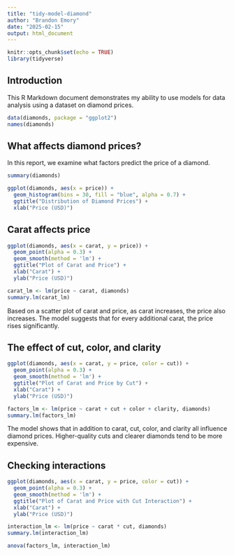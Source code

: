 ```yaml
---
title: "tidy-model-diamond"
author: "Brandon Emory"
date: "2025-02-15"
output: html_document
---
```


```r
knitr::opts_chunk$set(echo = TRUE)
library(tidyverse)
```  

## Introduction  
This R Markdown document demonstrates my ability to use models for data analysis using a dataset on diamond prices.

```r
data(diamonds, package = "ggplot2")
names(diamonds)
```

## What affects diamond prices?  
In this report, we examine what factors predict the price of a diamond.

```r
summary(diamonds)

ggplot(diamonds, aes(x = price)) +
  geom_histogram(bins = 30, fill = "blue", alpha = 0.7) +
  ggtitle("Distribution of Diamond Prices") +
  xlab("Price (USD)")
```

## Carat affects price  

```r
ggplot(diamonds, aes(x = carat, y = price)) +
  geom_point(alpha = 0.3) +
  geom_smooth(method = 'lm') +
  ggtitle("Plot of Carat and Price") +
  xlab("Carat") +
  ylab("Price (USD)")

carat_lm <- lm(price ~ carat, diamonds)
summary.lm(carat_lm)
```

Based on a scatter plot of carat and price, as carat increases, the price also increases. The model suggests that for every additional carat, the price rises significantly.

## The effect of cut, color, and clarity  

```r
ggplot(diamonds, aes(x = carat, y = price, color = cut)) +
  geom_point(alpha = 0.3) +
  geom_smooth(method = 'lm') +
  ggtitle("Plot of Carat and Price by Cut") +
  xlab("Carat") +
  ylab("Price (USD)")

factors_lm <- lm(price ~ carat + cut + color + clarity, diamonds)
summary.lm(factors_lm)
```

The model shows that in addition to carat, cut, color, and clarity all influence diamond prices. Higher-quality cuts and clearer diamonds tend to be more expensive.


## Checking interactions  

```r
ggplot(diamonds, aes(x = carat, y = price, color = cut)) +
  geom_point(alpha = 0.3) +
  geom_smooth(method = 'lm') +
  ggtitle("Plot of Carat and Price with Cut Interaction") +
  xlab("Carat") +
  ylab("Price (USD)")

interaction_lm <- lm(price ~ carat * cut, diamonds)
summary.lm(interaction_lm)

anova(factors_lm, interaction_lm)
```



